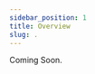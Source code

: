 ```yaml
---
sidebar_position: 1
title: Overview
slug: .
---
```


Coming Soon.

<!--

## Networks

<RoundedCardGroup
  items={[
    {
      to: "/solana/program/mainnet",
      title: "Mainnet",
      description: "View the Mainnet deployment accounts",
      image: <img src={useBaseUrl("/img/icons/solana/logo.svg")} />,
    },
    {
      to: "/solana/program/devnet",
      title: "Devnet",
      description: "View the Devnet deployment accounts",
      image: <img src={useBaseUrl("/img/icons/solana/logo.svg")} />,
    },
  ]}
/>

## SDK

### Clients


<SolanaSdkClients />

### On-Chain Example Programs


<SolanaExamplePrograms />

### Off-Chain Examples


<SolanaClientExamples />

## Anchor IDL


<TOC /> -->
